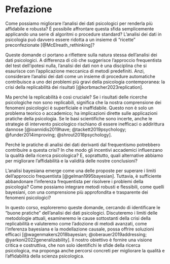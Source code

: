 # Prefazione {.unnumbered}

Come possiamo migliorare l'analisi dei dati psicologici per renderla più affidabile e robusta? È possibile affrontare questa sfida semplicemente applicando una serie di algoritmi o procedure standard? L'analisi dei dati in psicologia può davvero essere ridotta a un insieme di "ricette" preconfezionate [@McElreath_rethinking]?

Queste domande ci portano a riflettere sulla natura stessa dell'analisi dei dati psicologici. A differenza di ciò che suggerisce l'approccio frequentista del test dell'ipotesi nulla, l'analisi dei dati non è una disciplina che si esaurisce con l'applicazione meccanica di metodi predefiniti. Anzi, considerare l'analisi dei dati come un insieme di procedure automatiche contribuisce a uno dei problemi più gravi della psicologia contemporanea: la crisi della replicabilità dei risultati [@korbmacher2023replication].

Ma perché la replicabilità è così cruciale? Se i risultati delle ricerche psicologiche non sono replicabili, significa che la nostra comprensione dei fenomeni psicologici è superficiale e inaffidabile. Questo non è solo un problema teorico o accademico; ha implicazioni dirette sulle applicazioni pratiche della psicologia. Se le basi scientifiche sono incerte, anche le strategie di intervento psicologico rischiano di essere inefficaci o addirittura dannose [@ioannidis2019have; @tackett2019psychology; @funder2014improving; @shrout2018psychology].

Perché le pratiche di analisi dei dati derivanti dal frequentismo potrebbero contribuire a questa crisi? In che modo gli incentivi accademici influenzano la qualità della ricerca psicologica? E, soprattutto, quali alternative abbiamo per migliorare l'affidabilità e la validità delle nostre conclusioni?

L'analisi bayesiana emerge come una delle proposte per superare i limiti dell'approccio frequentista [@gelman1995bayesian]. Tuttavia, è sufficiente abbandonare l'inferenza frequentista per risolvere i problemi della psicologia? Come possiamo integrare metodi robusti e flessibili, come quelli bayesiani, con una comprensione più approfondita e trasparente dei fenomeni psicologici?

In questo corso, esploreremo queste domande, cercando di identificare le "buone pratiche" dell'analisi dei dati psicologici. Discuteremo i limiti delle metodologie attuali, esamineremo le cause sottostanti della crisi della replicabilità e valuteremo come l'adozione di metodi avanzati, come l'inferenza bayesiana e la modellazione causale, possa offrire soluzioni efficaci [@wagenmakers2018bayesian; @oberauer2019addressing; @yarkoni2022generalizability]. Il nostro obiettivo è fornire una visione critica e costruttiva, che non solo identifichi le sfide della ricerca psicologica, ma proponga anche percorsi concreti per migliorare la qualità e l'affidabilità della scienza psicologica.
